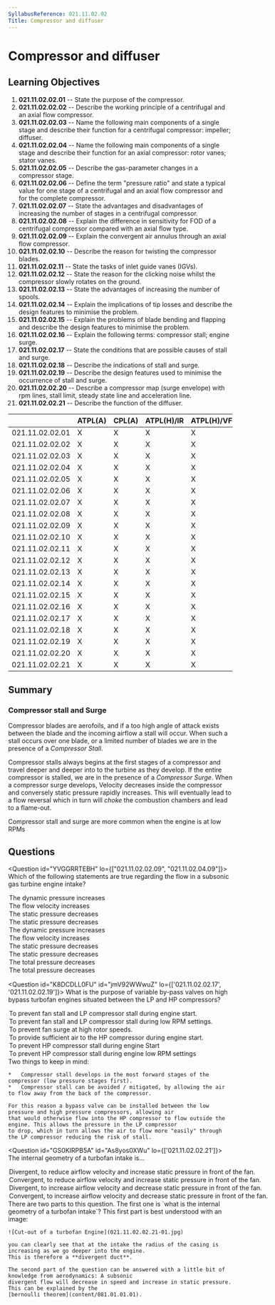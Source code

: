 ```yaml
---
SyllabusReference: 021.11.02.02
Title: Compressor and diffuser
---
```


# Compressor and diffuser

## Learning Objectives

1.  **021.11.02.02.01** -- State the purpose of the compressor.
2.  **021.11.02.02.02** -- Describe the working principle of a centrifugal and an
    axial flow compressor.
3.  **021.11.02.02.03** -- Name the following main components of a single stage
    and describe their function for a centrifugal compressor: impeller; diffuser.
4.  **021.11.02.02.04** -- Name the following main components of a single stage
    and describe their function for an axial compressor: rotor vanes; stator
    vanes.
5.  **021.11.02.02.05** -- Describe the gas-parameter changes in a compressor
    stage.
6.  **021.11.02.02.06** -- Define the term "pressure ratio" and state a typical
    value for one stage of a centrifugal and an axial flow compressor and for the
    complete compressor.
7.  **021.11.02.02.07** -- State the advantages and disadvantages of increasing
    the number of stages in a centrifugal compressor.
8.  **021.11.02.02.08** -- Explain the difference in sensitivity for FOD of a
    centrifugal compressor compared with an axial flow type.
9.  **021.11.02.02.09** -- Explain the convergent air annulus through an axial
    flow compressor.
10. **021.11.02.02.10** -- Describe the reason for twisting the compressor
    blades.
11. **021.11.02.02.11** -- State the tasks of inlet guide vanes (IGVs).
12. **021.11.02.02.12** -- State the reason for the clicking noise whilst the
    compressor slowly rotates on the ground.
13. **021.11.02.02.13** -- State the advantages of increasing the number of
    spools.
14. **021.11.02.02.14** -- Explain the implications of tip losses and describe
    the design features to minimise the problem.
15. **021.11.02.02.15** -- Explain the problems of blade bending and flapping
    and describe the design features to minimise the problem.
16. **021.11.02.02.16** -- Explain the following terms: compressor stall; engine
    surge.
17. **021.11.02.02.17** -- State the conditions that are possible causes of
    stall and surge.
18. **021.11.02.02.18** -- Describe the indications of stall and surge.
19. **021.11.02.02.19** -- Describe the design features used to minimise the
    occurrence of stall and surge.
20. **021.11.02.02.20** -- Describe a compressor map (surge envelope) with rpm
    lines, stall limit, steady state line and acceleration line.
21. **021.11.02.02.21** -- Describe the function of the diffuser.

|                 | ATPL(A) | CPL(A) | ATPL(H)/IR | ATPL(H)/VFR | CPL(H) | IR | CBIR(A) |
| --------------- | ------- | ------ | ---------- | ----------- | ------ | -- | ------- |
| 021.11.02.02.01 | X       | X      | X          | X           | X      |    |         |
| 021.11.02.02.02 | X       | X      | X          | X           | X      |    |         |
| 021.11.02.02.03 | X       | X      | X          | X           | X      |    |         |
| 021.11.02.02.04 | X       | X      | X          | X           | X      |    |         |
| 021.11.02.02.05 | X       | X      | X          | X           | X      |    |         |
| 021.11.02.02.06 | X       | X      | X          | X           | X      |    |         |
| 021.11.02.02.07 | X       | X      | X          | X           | X      |    |         |
| 021.11.02.02.08 | X       | X      | X          | X           | X      |    |         |
| 021.11.02.02.09 | X       | X      | X          | X           | X      |    |         |
| 021.11.02.02.10 | X       | X      | X          | X           | X      |    |         |
| 021.11.02.02.11 | X       | X      | X          | X           | X      |    |         |
| 021.11.02.02.12 | X       | X      | X          | X           | X      |    |         |
| 021.11.02.02.13 | X       | X      | X          | X           | X      |    |         |
| 021.11.02.02.14 | X       | X      | X          | X           | X      |    |         |
| 021.11.02.02.15 | X       | X      | X          | X           | X      |    |         |
| 021.11.02.02.16 | X       | X      | X          | X           | X      |    |         |
| 021.11.02.02.17 | X       | X      | X          | X           | X      |    |         |
| 021.11.02.02.18 | X       | X      | X          | X           | X      |    |         |
| 021.11.02.02.19 | X       | X      | X          | X           | X      |    |         |
| 021.11.02.02.20 | X       | X      | X          | X           | X      |    |         |
| 021.11.02.02.21 | X       | X      | X          | X           | X      |    |         |

## Summary

### Compressor stall and Surge

Compressor blades are aerofoils, and if a too high angle of attack exists
between the blade and the incoming airflow a stall will occur. When such a stall
occurs over one blade, or a limited number of blades we are in the presence of a
*Compressor Stall*.

Compressor stalls always begins at the first stages of a compressor and travel
deeper and deeper into to the turbine as they develop. If the entire compressor
is stalled, we are in the presence of a *Compressor Surge*. When a compressor
surge develops, Velocity decreases inside the compressor and conversely static
pressure rapidly increases. This will eventually lead to a flow reversal which
in turn will *choke* the combustion chambers and lead to a flame-out.

Compressor stall and surge are more common when the engine is at low RPMs

## Questions

<Question id="YVGGRRTEBH" lo={["021.11.02.02.09", "021.11.02.04.09"]}>
  <Text variant="oneCorrect">
    Which of the following statements are true regarding the flow in a
    <Subject /> subsonic gas turbine engine intake?
  </Text>

  <Option subject={[["convergent"]]} why="If the cross sectional area is decreasing, and mass flow is assumed constant, the average speed of the flow must be assumed to increase. If the speed of the flow increases so does the dynamic pressure.">
    The dynamic pressure increases
  </Option>

  <Option subject={[["convergent"]]} why="If the cross sectional area is decreasing, and mass flow is assumed constant, the average speed of the flow must be assumed to increase.">
    The flow velocity increases
  </Option>

  <Option subject={[["convergent"]]} why="Both temperature and pressure follow the same pattern. As total temperature must remain constant, if dynamic temperature increases, static temperature decreases.">
    The static pressure decreases
  </Option>

  <Option subject={[["convergent"]]} why="Both temperature and pressure follow the same pattern. As total Pressure must remain constant, if dynamic pressure increases, static pressure decreases.">
    The static pressure decreases
  </Option>

  <Option subject={[["divergent"]]} why="If the cross sectional area is decreasing, and mass flow is assumed constant, the average speed of the flow must be assumed to increase. If the speed of the flow increases so does the dynamic pressure.">
    The dynamic pressure increases
  </Option>

  <Option subject={[["divergent"]]} why="If the cross sectional area is decreasing, and mass flow is assumed constant, the average speed of the flow must be assumed to increase.">
    The flow velocity increases
  </Option>

  <Option subject={[["divergent"]]} why="Both temperature and pressure follow the same pattern. As total temperature must remain constant, if dynamic temperature increases, static temperature decreases.">
    The static pressure decreases
  </Option>

  <Option subject={[["divergent"]]} why="Both temperature and pressure follow the same pattern. As total Pressure must remain constant, if dynamic pressure increases, static pressure decreases.">
    The static pressure decreases
  </Option>

  <Option subject={[["divergent"], ["convergent"]]} why="Total temperature and pressure remain constant when going through a duct.">
    The total pressure decreases
  </Option>

  <Option subject={[["divergent"], ["convergent"]]} why="Total temperature and pressure remain constant when going through a duct.">
    The total pressure decreases
  </Option>
</Question>

<Question id="K8DCDLL0FU" id="jmV92WWwuZ" lo={['021.11.02.02.17', '021.11.02.02.19']}>
  <Text variant="oneCorrect">What is the purpose of variable by-pass valves on high bypass turbofan engines situated between the LP and HP compressors?</Text>

  <Option id="jmV92WWwuZ-1" subject={[[]]} why="">
    To prevent fan stall and LP compressor stall during engine start.
  </Option>

  <Option id="jmV92WWwuZ-2" subject={[[]]} why="">
    To prevent fan stall and LP compressor stall during low RPM settings.
  </Option>

  <Option id="jmV92WWwuZ-3" why="This answer contradicts itself as Fan surges are an event that develops at low rotor speeds">
    To prevent fan surge at high rotor speeds.
  </Option>

  <Option id="jmV92WWwuZ-4" why="The bypass valves remove air that would otherwise flow from the LP compressor into the HP compressor. This answer therefore makes no sense as this bypass valves cannot help provide additional air to the HP compressor.">
    To provide sufficient air to the HP compressor during engine start.
  </Option>

  <Option id="jmV92WWwuZ-5" why="This option makes no sense as compressor stall develops in the Low pressure compressor, not the high pressure compressor.">
    To prevent HP compressor stall during engine Start
  </Option>

  <Option id="jmV92WWwuZ-6" why="This option makes no sense as compressor stall develops in the Low pressure compressor, not the high pressure compressor.">
    To prevent HP compressor stall during engine low RPM settings
  </Option>

  <Explanation>
    Two things to keep in mind:

    *   Compressor stall develops in the most forward stages of the compressor (low pressure stages first).
    *   Compressor stall can be avoided / mitigated, by allowing the air to flow away from the back of the compressor.

    For this reason a bypass valve can be installed between the low pressure and high pressure compressors, allowing air
    that would otherwise flow into the HP compressor to flow outside the engine. This allows the pressure in the LP compressor
    to drop, which in turn allows the air to flow more "easily" through the LP compressor reducing the risk of stall.
  </Explanation>
</Question>

<Question id="GS0KIRPB5A" id="As8yos0XWu" lo={['021.11.02.02.21']}>
  <Text variant="oneCorrect">The internal geometry of a turbofan intake is...</Text>

  <Option id="As8yos0XWu-1" correct>
    Divergent, to reduce airflow velocity and increase static pressure in front of the fan.
  </Option>

  <Option id="As8yos0XWu-2" why="Physically, this option does not make sense as a convergent duct would result in an increased airflow and a decreased static pressure.">
    Convergent, to reduce airflow velocity and increase static pressure in front of the fan.
  </Option>

  <Option id="As8yos0XWu-3" why="Physically, this option does not make sense as a divergent duct would result in an increased airflow and a decreased static pressure.">
    Divergent, to increase airflow velocity and decrease static pressure in front of the fan.
  </Option>

  <Option id="As8yos0XWu-4" why="Physically this answer makes sense. However, we want to increase the static pressure in front of the engine. This &#x22;helps&#x22; the air flow into the engine as the pressure inside the engine will be lower than the pressure outside, and air flows naturally from a higher to a lower pressure.">
    Convergent, to increase airflow velocity and decrease static pressure in front of the fan.
  </Option>

  <Explanation>
    There are two parts to this question. The first one is `what is the internal geometry of a turbofan intake`?
    This first part is best understood with an image:

    ![Cut-out of a turbofan Engine](021.11.02.02.21-01.jpg)

    you can clearly see that at the intake the radius of the casing is increasing as we go deeper into the engine.
    This is therefore a **divergent duct**.

    The second part of the question can be answered with a little bit of knowledge from aerodynamics: A subsonic
    divergent flow will decrease in speed and increase in static pressure. This can be explained by the
    [bernoulli theorem](content/081.01.01.01).
  </Explanation>
</Question>
